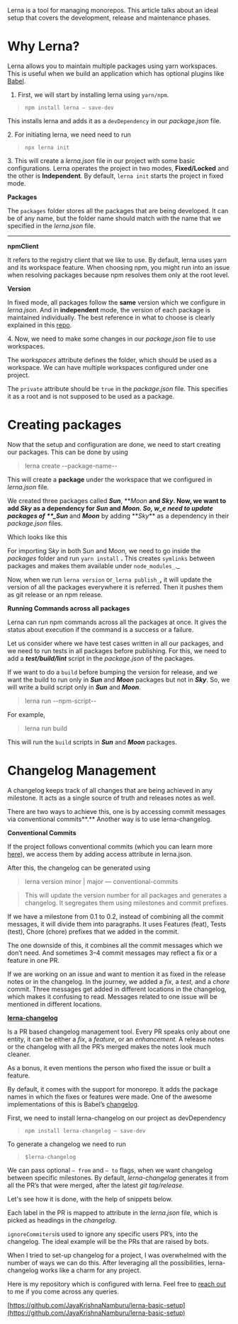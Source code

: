 Lerna is a tool for managing monorepos. This article talks about an ideal setup that covers the development, release and maintenance phases.

# Why Lerna?

Lerna allows you to maintain multiple packages using yarn workspaces.
This is useful when we build an application which has optional plugins like [Babel](https://github.com/babel/babel).

1.  First, we will start by installing lerna using `yarn/npm`.

> `npm install lerna — save-dev`

This installs lerna and adds it as a `devDependency` in our _package.json_ file.

2\. For initiating lerna, we need need to run

> `npx lerna init`

3\. This will create a _lerna.json_ file in our project with some basic configurations. Lerna operates the project in two modes, **Fixed/Locked** and the other is **Independent**. By default, `lerna init` starts the project in fixed mode.

**Packages**

The `packages` folder stores all the packages that are being developed. It can be of any name, but the folder name should match with the name that we specified in the _lerna.json_ file.

---

**npmClient**

It refers to the registry client that we like to use. By default, lerna uses yarn and its workspace feature. When choosing npm, you might run into an issue when resolving packages because npm resolves them only at the root level.

**Version**

In fixed mode, all packages follow the **same** version which we configure in _lerna.json_. And in **independent** mode, the version of each package is maintained individually. The best reference in what to choose is clearly explained in this [repo](https://github.com/lerna/lerna#fixedlocked-mode-default).

4\. Now, we need to make some changes in our _package.json_ file to use workspaces.

The _workspaces_ attribute defines the folder, which should be used as a workspace. We can have multiple workspaces configured under one project.

The `private` attribute should be `true` in the _package.json_ file. This specifies it as a root and is not supposed to be used as a package.

# Creating packages

Now that the setup and configuration are done, we need to start creating our packages. This can be done by using

> lerna create --package-name--

This will create a **package** under the workspace that we configured in _lerna.json_ file.

We created three packages called **_Sun_**, **_Moon_ **and **_Sky_**. Now, we want to add **_Sky_** as a dependency for **_Sun_** and **_Moon_**_. So, w_e need to update packages of \*\*\_Sun_** and **_Moon_** by adding **_Sky_\*\* as a dependency in their _package.json_ files.

Which looks like this

For importing S*ky* in both S*un* and M*oon,* we need to go inside the _packages_ folder and run `yarn install` **.** This creates `symlinks` between packages and makes them available under `node_modules_`.\_

Now, when we run `lerna version` or`_lerna publish_`**,** it will update the version of all the packages everywhere it is referred. Then it pushes them as git release or an npm release.

**Running Commands across all packages**

Lerna can run npm commands across all the packages at once. It gives the status about execution if the command is a success or a failure.

Let us consider where we have test cases written in all our packages, and we need to run tests in all packages before publishing. For this, we need to add a **_test/build/lint_** script in the _package.json_ of the packages.

If we want to do a `build` before bumping the version for release, and we want the build to run only in **_Sun_** and **_Moon_** packages but not in **_Sky_**. So, we will write a build script only in **_Sun_** and **_Moon_**_._

> lerna run --npm-script--

For example,

> lerna run build

This will run the `build` scripts in **_Sun_** and **_Moon_** packages.

# Changelog Management

A changelog keeps track of all changes that are being achieved in any milestone. It acts as a single source of truth and releases notes as well.

There are two ways to achieve this, one is by accessing commit messages via conventional commits**.** Another way is to use lerna-changelog.

**Conventional Commits**

If the project follows conventional commits (which you can learn more [here](https://www.conventionalcommits.org/en/v1.0.0-beta.4/)), we access them by adding access attribute in lerna.json.

After this, the changelog can be generated using

> lerna version minor | major — conventional-commits

> This will update the version number for all packages and generates a changelog. It segregates them using milestones and commit prefixes.

If we have a milestone from 0.1 to 0.2, instead of combining all the commit messages, it will divide them into paragraphs. It uses Features (feat), Tests (test), Chore (chore) prefixes that we added in the commit.

The one downside of this, it combines all the commit messages which we don’t need. And sometimes 3–4 commit messages may reflect a fix or a feature in one PR.

If we are working on an issue and want to mention it as fixed in the release notes or in the changelog. In the journey, we added a _fix_, a _test,_ and a _chore_ commit. Three messages get added in different locations in the changelog, which makes it confusing to read. Messages related to one issue will be mentioned in different locations.

**[lerna-changelog](https://github.com/lerna/lerna-changelog)**

Is a PR based changelog management tool. Every PR speaks only about one entity, it can be either a _fix_, a _feature_, or an _enhancement._ A release notes or the changelog with all the PR’s merged makes the notes look much cleaner.

As a bonus, it even mentions the person who fixed the issue or built a feature.

By default, it comes with the support for monorepo. It adds the package names in which the fixes or features were made. One of the awesome implementations of this is Babel’s [changelog](https://github.com/babel/babel/blob/master/CHANGELOG.md).

First, we need to install lerna-changelog on our project as devDependency

> `npm install lerna-changelog — save-dev`

To generate a changelog we need to run

> `$lerna-changelog`

We can pass optional `— from` and `— to` flags, when we want changelog between specific milestones. By default, _lerna-changelog_ generates it from all the PR’s that were merged, after the latest _git tag/release._

Let's see how it is done, with the help of snippets below.

Each label in the PR is mapped to attribute in the _lerna.json_ file, which is picked as headings in the _changelog_.

`ignoreCommiters`is used to ignore any specific users PR’s, into the changelog. The ideal example will be the PRs that are raised by bots.

When I tried to set-up changelog for a project, I was overwhelmed with the number of ways we can do this. After leveraging all the possibilities, lerna-changelog works like a charm for any project.

Here is my repository which is configured with lerna. Feel free to [reach out](https://twitter.com/askjkrishna) to me if you come across any queries.

[https://github.com/JayaKrishnaNamburu/lerna-basic-setup](https://github.com/JayaKrishnaNamburu/lerna-basic-setup)
